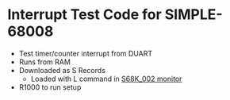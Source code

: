 = Interrupt Test Code for SIMPLE-68008 =

* Test timer/counter interrupt from DUART
* Runs from RAM
* Downloaded as S Records
** Loaded with L command in [https://github.com/douggilliland/Linux-68k/tree/S-Record-Load-working/S68K_002 S68K_002 monitor]
* R1000 to run setup
